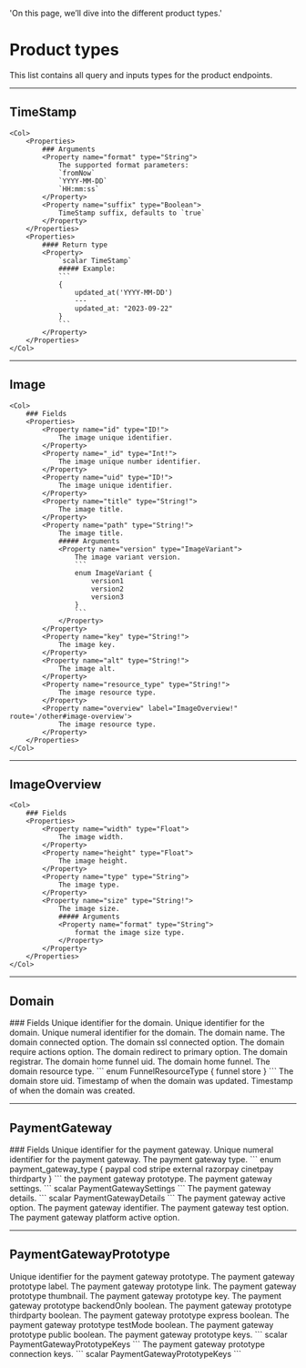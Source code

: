   'On this page, we’ll dive into the different product types.'

# Product types
This list contains all query and inputs types for the product endpoints.

---

## TimeStamp

	<Col>
		<Properties> 
			### Arguments
			<Property name="format" type="String">
				The supported format parameters:
				`fromNow`
				`YYYY-MM-DD`
				`HH:mm:ss`
			</Property>
			<Property name="suffix" type="Boolean">
				TimeStamp suffix, defaults to `true`
			</Property>
		</Properties>
		<Properties> 
			#### Return type
			<Property>
				`scalar TimeStamp`
				##### Example:
				```
				{
					updated_at('YYYY-MM-DD')
					---
					updated_at: "2023-09-22"
				}
				```
			</Property>
		</Properties> 
	</Col>

---

## Image

	<Col>
		### Fields
		<Properties> 
			<Property name="id" type="ID!">
				The image unique identifier.
			</Property>
			<Property name="_id" type="Int!">
				The image unique number identifier.
			</Property>
			<Property name="uid" type="ID!">
				The image unique identifier.
			</Property>
			<Property name="title" type="String!">
				The image title.
			</Property>
			<Property name="path" type="String!">
				The image title.
				##### Arguments
				<Property name="version" type="ImageVariant">
					The image variant version.
					```
					enum ImageVariant {
						version1
						version2
						version3
					}
					```
				</Property>
			</Property>
			<Property name="key" type="String!">
				The image key.
			</Property>
			<Property name="alt" type="String!">
				The image alt.
			</Property>
			<Property name="resource_type" type="String!">
				The image resource type.
			</Property>
			<Property name="overview" label="ImageOverview!" route='/other#image-overview'>
				The image resource type.
			</Property>
		</Properties> 
	</Col>

---

## ImageOverview

	<Col>
		### Fields
		<Properties> 
			<Property name="width" type="Float">
				The image width.
			</Property>
			<Property name="height" type="Float">
				The image height.
			</Property>
			<Property name="type" type="String">
				The image type.
			</Property>
			<Property name="size" type="String!">
				The image size.
				##### Arguments
				<Property name="format" type="String">
					format the image size type.
				</Property>
			</Property>
		</Properties> 
	</Col>

---

## Domain

<Row>
  <Col>
		### Fields
		<Properties> 
			<Property name="id" type="ID!">
				Unique identifier for the domain.
			</Property>
			<Property name="uid" type="ID!">
				Unique identifier for the domain.
			</Property>
			<Property name="_id" type="Int!">
				Unique numeral identifier for the domain.
			</Property>
			<Property name="name" type="String!">
				The domain name.
			</Property>
			<Property name="connected" type="Boolean!">
				The domain connected option.
			</Property>
			<Property name="ssl_connected" type="Boolean!">
				The domain ssl connected option.
			</Property>
			<Property name="require_actions" type="Boolean!">
				The domain require actions option.
			</Property>
			<Property name="redirect_to_primary" type="Boolean!">
				The domain redirect to primary option.
			</Property>
			<Property name="registrar" type="String">
				The domain registrar.
			</Property>
			<Property name="home_funnel_uid" type="ID">
				The domain home funnel uid.
			</Property>
			<Property name="home_funnel" label="Funnel" type='/funnels/types#funnel'>
				The domain home funnel.
			</Property>
			<Property name="resource_type" type="FunnelResourceType">
				The domain resource type.
				```
				enum FunnelResourceType {
					funnel
					store
				}
				```
			</Property>
			<Property name="store_uid" type="ID">
				The domain store uid.
			</Property>
			<Property name="updated_at" label="TimeStamp!" route='/other#timestamp'>
				Timestamp of when the domain was updated.
			</Property>
			<Property name="created_at" label="TimeStamp!" route='/other#timestamp'>
				Timestamp of when the domain was created.
			</Property>
		</Properties>
  </Col>
</Row>

---

## PaymentGateway

<Row>
  <Col>
		### Fields
		<Properties> 
			<Property name="id" type="ID!">
				Unique identifier for the payment gateway.
			</Property>
			<Property name="_id" type="Int!">
				Unique numeral identifier for the payment gateway.
			</Property>
			<Property name="type" type="payment_gateway_type!">
				The payment gateway type.
				```
				enum payment_gateway_type {
					paypal
					cod
					stripe
					external
					razorpay
					cinetpay
					thirdparty
				}
				```
			</Property>
			<Property name="prototype" label="PaymentGatewayPrototype!" route='/other#payment-gateway-prototype'>
				the payment gateway prototype.
			</Property>
			<Property name="settings" type="PaymentGatewaySettings!">
				The payment gateway settings.
				```
				scalar PaymentGatewaySettings
				```
			</Property>
			<Property name="details" type="PaymentGatewayDetails!">
				The payment gateway details.
				```
				scalar PaymentGatewayDetails
				```
			</Property>
			<Property name="active" type="Boolean!">
				The payment gateway active option.
			</Property>
			<Property name="identifier" type="String!">
				The payment gateway identifier.
			</Property>
			<Property name="test" type="Boolean!">
				The payment gateway test option.
			</Property>
			<Property name="platform_active" type="Boolean!">
				The payment gateway platform active option.
			</Property>
		</Properties>
  </Col>
</Row>

---

## PaymentGatewayPrototype

<Row>  
	<Col>
		<Properties> 
			<Property name="id" type="ID!">
				Unique identifier for the payment gateway prototype.
			</Property>
			<Property name="label" type="String!">
				The payment gateway prototype label.
			</Property>
			<Property name="link" type="String!">
				The payment gateway prototype link.
			</Property>
			<Property name="thumbnail" type="String!">
				The payment gateway prototype thumbnail.
			</Property>
			<Property name="key" type="String!">
				The payment gateway prototype key.
			</Property>
			<Property name="backendOnly" type="Boolean!">
				The payment gateway prototype backendOnly boolean.
			</Property>
			<Property name="thirdparty" type="Boolean!">
				The payment gateway prototype thirdparty boolean.
			</Property>
			<Property name="express" type="Boolean!">
				The payment gateway prototype express boolean.
			</Property>
			<Property name="testMode" type="Boolean!">
				The payment gateway prototype testMode boolean.
			</Property>
			<Property name="public" type="Boolean!">
				The payment gateway prototype public boolean.
			</Property>
			<Property name="keys" type="PaymentGatewayPrototypeKeys!">
				The payment gateway prototype keys.
				```
				scalar PaymentGatewayPrototypeKeys
				```
			</Property>
			<Property name="connection_keys" type="PaymentGatewayPrototypeKeys!">
				The payment gateway prototype connection keys.
				```
				scalar PaymentGatewayPrototypeKeys
				```
			</Property>
		</Properties>	
  </Col>
</Row>
